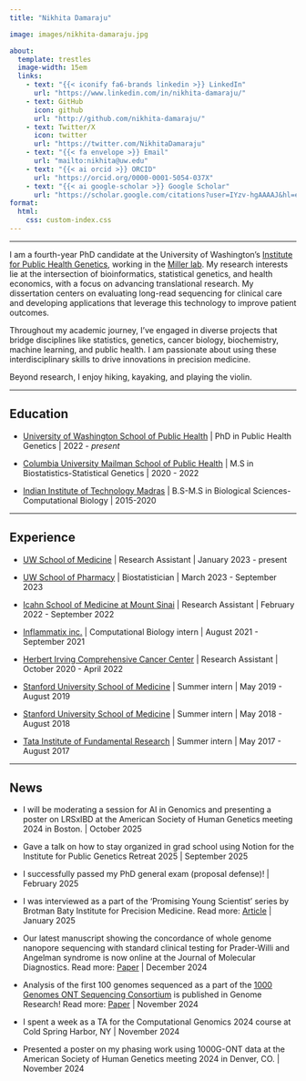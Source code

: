 ```yaml
---
title: "Nikhita Damaraju"

image: images/nikhita-damaraju.jpg

about: 
  template: trestles
  image-width: 15em
  links:
    - text: "{{< iconify fa6-brands linkedin >}} LinkedIn"
      url: "https://www.linkedin.com/in/nikhita-damaraju/"
    - text: GitHub
      icon: github
      url: "http://github.com/nikhita-damaraju/"
    - text: Twitter/X
      icon: twitter
      url: "https://twitter.com/NikhitaDamaraju"
    - text: "{{< fa envelope >}} Email"
      url: "mailto:nikhita@uw.edu"
    - text: "{{< ai orcid >}} ORCID"
      url: "https://orcid.org/0000-0001-5054-037X"
    - text: "{{< ai google-scholar >}} Google Scholar"
      url: "https://scholar.google.com/citations?user=IYzv-hgAAAAJ&hl=en"
format:
  html:
    css: custom-index.css
---
```


<style>
h1, h2, h3, h4, h5, h6 {
  font-weight: bold !important;
}
</style>
---

I am a fourth-year PhD candidate at the University of Washington's [Institute for Public Health Genetics](https://iphg.biostat.washington.edu/), working in the [Miller lab](https://millerlaboratory.com/). My research interests lie at the intersection of bioinformatics, statistical genetics, and health economics, with a focus on advancing translational research. My dissertation centers on evaluating long-read sequencing for clinical care and developing applications that leverage this technology to improve patient outcomes.

Throughout my academic journey, I've engaged in diverse projects that bridge disciplines like statistics, genetics, cancer biology, biochemistry, machine learning, and public health. I am passionate about using these interdisciplinary skills to drive innovations in precision medicine.

Beyond research, I enjoy hiking, kayaking, and playing the violin.

------------------------------------------------------------------------

## Education  

-   [University of Washington School of Public Health](https://sph.washington.edu) \| PhD in Public Health Genetics \| 2022 - *present*

<!-- -->

-   [Columbia University Mailman School of Public Health](https://www.publichealth.columbia.edu) \| M.S in Biostatistics-Statistical Genetics \| 2020 - 2022

-   [Indian Institute of Technology Madras](www.iitm.ac.in) \| B.S-M.S in Biological Sciences-Computational Biology \| 2015-2020

------------------------------------------------------------------------

## Experience

-   [UW School of Medicine](https://www.uwmedicine.org/school-of-medicine) \| Research Assistant \| January 2023 - present

-   [UW School of Pharmacy](https://sop.washington.edu) \| Biostatistician \| March 2023 - September 2023

-   [Icahn School of Medicine at Mount Sinai](https://icahn.mssm.edu) \| Research Assistant \| February 2022 - September 2022

-   [Inflammatix inc.](https://inflammatix.com) \| Computational Biology intern \| August 2021 - September 2021

-   [Herbert Irving Comprehensive Cancer Center](https://www.cancer.columbia.edu) \| Research Assistant \| October 2020 - April 2022

-   [Stanford University School of Medicine](https://med.stanford.edu) \| Summer intern \| May 2019 - August 2019

-   [Stanford University School of Medicine](https://med.stanford.edu) \| Summer intern \| May 2018 - August 2018

-   [Tata Institute of Fundamental Research](https://www.tifr.res.in) \| Summer intern \| May 2017 - August 2017

------------------------------------------------------------------------

## News

-   I will be moderating a session for AI in Genomics and presenting a poster on LRSxIBD at the American Society of Human Genetics meeting 2024 in Boston. \| October 2025

-   Gave a talk on how to stay organized in grad school using Notion for the Institute for Public Genetics Retreat 2025 \| September 2025

-   I successfully passed my PhD general exam (proposal defense)! \| February 2025

-   I was interviewed as a part of the 'Promising Young Scientist' series by Brotman Baty Institute for Precision Medicine. Read more: [Article](https://brotmanbaty.org/news/promising-young-scientist-a-public-health-geneticist-blends-bioinformatics) \| January 2025

-   Our latest manuscript showing the concordance of whole genome nanopore sequencing with standard clinical testing for Prader-Willi and Angelman syndrome is now online at the Journal of Molecular Diagnostics. Read more: [Paper](https://www.sciencedirect.com/science/article/pii/S1525157825000017) \| December 2024

-   Analysis of the first 100 genomes sequenced as a part of the [1000 Genomes ONT Sequencing Consortium](https://millerlaboratory.com/1000G-ONT.html) is published in Genome Research! Read more: [Paper](https://pmc.ncbi.nlm.nih.gov/articles/PMC11610458/) \| November 2024

-   I spent a week as a TA for the Computational Genomics 2024 course at Cold Spring Harbor, NY \| November 2024

-   Presented a poster on my phasing work using 1000G-ONT data at the American Society of Human Genetics meeting 2024 in Denver, CO. \| November 2024
